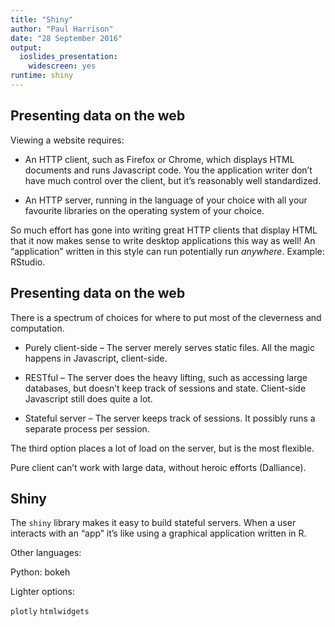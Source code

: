 ```yaml
---
title: "Shiny"
author: "Paul Harrison"
date: "28 September 2016"
output: 
  ioslides_presentation: 
    widescreen: yes
runtime: shiny
---
```


## Presenting data on the web

Viewing a website requires:

* An HTTP client, such as Firefox or Chrome, which displays HTML documents and runs Javascript code. You the application writer don't have much control over the client, but it's reasonably well standardized.

* An HTTP server, running in the language of your choice with all your favourite libraries on the operating system of your choice.

So much effort has gone into writing great HTTP clients that display HTML that it now makes sense to write desktop applications this way as well! An "application" written in this style can run potentially run *anywhere*. Example: RStudio.


## Presenting data on the web

There is a spectrum of choices for where to put most of the cleverness and computation.

* Purely client-side -- The server merely serves static files. All the magic happens in Javascript, client-side.

* RESTful -- The server does the heavy lifting, such as accessing large databases, but doesn't keep track of sessions and state. Client-side Javascript still does quite a lot.

* Stateful server -- The server keeps track of sessions. It possibly runs a separate process per session.

The third option places a lot of load on the server, but is the most flexible.

<div class="notes">
Pure client can't work with large data, without heroic efforts (Dalliance).
</div>


## Shiny

The `shiny` library makes it easy to build stateful servers. When a user interacts with an "app" it's like using a graphical application written in R.

Other languages:

Python: bokeh

Lighter options:

`plotly` `htmlwidgets`




